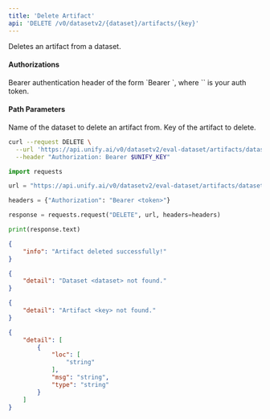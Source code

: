 ```yaml
---
title: 'Delete Artifact'
api: 'DELETE /v0/datasetv2/{dataset}/artifacts/{key}'
---
```

Deletes an artifact from a dataset.

#### Authorizations

<ParamField header="Authorization" type="string" required="true">
  Bearer authentication header of the form `Bearer <token>`, where `<token>` is your auth token.
</ParamField>

#### Path Parameters

<ParamField query="dataset" type="string" required="true">
Name of the dataset to delete an artifact from.
</ParamField>

<ParamField query="key" type="string" required="true">
Key of the artifact to delete.
</ParamField>

<RequestExample>

```bash cURL
curl --request DELETE \
  --url 'https://api.unify.ai/v0/datasetv2/eval-dataset/artifacts/dataset-description' \
  --header "Authorization: Bearer $UNIFY_KEY"
```

```python Python
import requests

url = "https://api.unify.ai/v0/datasetv2/eval-dataset/artifacts/dataset-description"

headers = {"Authorization": "Bearer <token>"}

response = requests.request("DELETE", url, headers=headers)

print(response.text)
```

</RequestExample>
<ResponseExample>

```json 200
{
    "info": "Artifact deleted successfully!"
}
```

```json 404 (1)
{
    "detail": "Dataset <dataset> not found."
}
```

```json 404 (2)
{
    "detail": "Artifact <key> not found."
}
```

```json 422
{
    "detail": [
        {
            "loc": [
                "string"
            ],
            "msg": "string",
            "type": "string"
        }
    ]
}
```

</ResponseExample>
